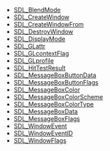 <!-- BEGIN CATEGORY LIST -->
* [[SDL_BlendMode]]
* [[SDL_CreateWindow]]
* [[SDL_CreateWindowFrom]]
* [[SDL_DestroyWindow]]
* [[SDL_DisplayMode]]
* [[SDL_GLattr]]
* [[SDL_GLcontextFlag]]
* [[SDL_GLprofile]]
* [[SDL_HitTestResult]]
* [[SDL_MessageBoxButtonData]]
* [[SDL_MessageBoxButtonFlags]]
* [[SDL_MessageBoxColor]]
* [[SDL_MessageBoxColorScheme]]
* [[SDL_MessageBoxColorType]]
* [[SDL_MessageBoxData]]
* [[SDL_MessageBoxFlags]]
* [[SDL_WindowEvent]]
* [[SDL_WindowEventID]]
* [[SDL_WindowFlags]]
<!-- END CATEGORY LIST -->
